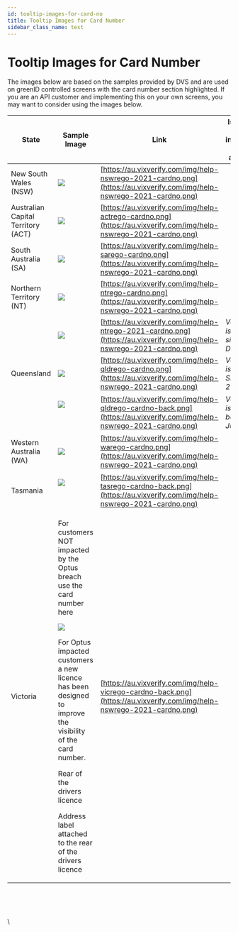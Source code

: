 ```yaml
---
id: tooltip-images-for-card-no
title: Tooltip Images for Card Number
sidebar_class_name: test
---
```


# Tooltip Images for Card Number

The images below are based on the samples provided by DVS and are used on greenID controlled screens with the card number section highlighted. If you are an API customer and implementing this on your own screens, you may want to consider using the images below.

| **State**                          | **Sample Image**                                                                                                                                                                                                                                                                                                                                                                           | **Link**                                                                                                               | **Issue date / version information (where available)** |
| ---------------------------------- | ------------------------------------------------------------------------------------------------------------------------------------------------------------------------------------------------------------------------------------------------------------------------------------------------------------------------------------------------------------------------------------------ | ---------------------------------------------------------------------------------------------------------------------- | ------------------------------------------------------ |
| New South Wales (NSW)              | ![](https://au.vixverify.com/img/help-nswrego-2021-cardno.png)                                                                                                                                                                                                                                                                                                                             | [https://au.vixverify.com/img/help-nswrego-2021-cardno.png](https://au.vixverify.com/img/help-nswrego-2021-cardno.png) |                                                        |
| Australian Capital Territory (ACT) | ![](https://au.vixverify.com/img/help-actrego-cardno.png)                                                                                                                                                                                                                                                                                                                                  | [https://au.vixverify.com/img/help-actrego-cardno.png](https://au.vixverify.com/img/help-nswrego-2021-cardno.png)      |                                                        |
| South Australia (SA)               | ![](https://au.vixverify.com/img/help-sarego-cardno.png)                                                                                                                                                                                                                                                                                                                                   | [https://au.vixverify.com/img/help-sarego-cardno.png](https://au.vixverify.com/img/help-nswrego-2021-cardno.png)       |                                                        |
| Northern Territory (NT)            | ![](https://au.vixverify.com/img/help-ntrego-cardno.png)                                                                                                                                                                                                                                                                                                                                   | [https://au.vixverify.com/img/help-ntrego-cardno.png](https://au.vixverify.com/img/help-nswrego-2021-cardno.png)       |                                                        |
|                                    | ![](https://au.vixverify.com/img/help-ntrego-2021-cardno.png)                                                                                                                                                                                                                                                                                                                              | [https://au.vixverify.com/img/help-ntrego-2021-cardno.png](https://au.vixverify.com/img/help-nswrego-2021-cardno.png)  | *Version issued since 10th Dec 2020*                   |
| Queensland                         | ![](https://au.vixverify.com/img/help-qldrego-cardno.png)                                                                                                                                                                                                                                                                                                                                  | [https://au.vixverify.com/img/help-qldrego-cardno.png](https://au.vixverify.com/img/help-nswrego-2021-cardno.png)      | *Version issued Since June 2019*                       |
|                                    | <p>![](https://au.vixverify.com/img/help-qldrego-cardno-back.png)</p><p> </p>                                                                                                                                                                                                                                                                                                              | [https://au.vixverify.com/img/help-qldrego-cardno-back.png](https://au.vixverify.com/img/help-nswrego-2021-cardno.png) | *Versions issued before June 2019*                     |
| Western Australia (WA)             | ![](https://au.vixverify.com/img/help-warego-cardno.png)                                                                                                                                                                                                                                                                                                                                   | [https://au.vixverify.com/img/help-warego-cardno.png](https://au.vixverify.com/img/help-nswrego-2021-cardno.png)       |                                                        |
| Tasmania                           | <p>![](https://au.vixverify.com/img/help-tasrego-cardno-back.png)</p><p> </p>                                                                                                                                                                                                                                                                                                              | [https://au.vixverify.com/img/help-tasrego-cardno-back.png](https://au.vixverify.com/img/help-nswrego-2021-cardno.png) |                                                        |
| Victoria                           | <p>For customers NOT impacted by the Optus breach use the card number here</p><p /><p>![](https://au.vixverify.com/img/help-vicrego-cardno-back.png)</p><p>For Optus impacted customers a new licence has been designed to improve the visibility of the card number.</p><p /><p>Rear of the drivers licence</p><p /><p>Address label attached to the rear of the drivers licence</p><p /> | [https://au.vixverify.com/img/help-vicrego-cardno-back.png](https://au.vixverify.com/img/help-nswrego-2021-cardno.png) |                                                        |

 

 

\
